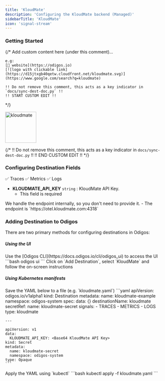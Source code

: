 ```yaml
---
title: 'KloudMate'
description: 'Configuring the KloudMate backend (Managed)'
sidebarTitle: 'KloudMate'
icon: 'signal-stream'
---
```


### Getting Started

{/*
    Add custom content here (under this comment)...

    e.g:
    [🔗 website](https://odigos.io)
    [![logo with clickable link](https://d15jtxgb40qetw.cloudfront.net/kloudmate.svg)](https://www.google.com/search?q=kloudmate)

    !! Do not remove this comment, this acts as a key indicator in `docs/sync-dest-doc.py` !!
    !! START CUSTOM EDIT !!
*/}

<img src='https://d15jtxgb40qetw.cloudfront.net/kloudmate.svg' alt='kloudmate' width="100" height="100" className="not-prose" />

{/*
    !! Do not remove this comment, this acts as a key indicator in `docs/sync-dest-doc.py` !!
    !! END CUSTOM EDIT !!
*/}

### Configuring Destination Fields

<Accordion title="Supported Signals:">
  ✅ Traces
  ✅ Metrics
  ✅ Logs
</Accordion>

- **KLOUDMATE_API_KEY** `string` : KloudMate API Key.
  - This field is required

<Check>
  We handle the endpoint internally, so you don't need to provide it.
  - The endpoint is `https://otel.kloudmate.com:4318`
</Check>

### Adding Destination to Odigos

There are two primary methods for configuring destinations in Odigos:

##### **Using the UI**

<Steps>
  <Step>
    Use the [Odigos CLI](https://docs.odigos.io/cli/odigos_ui) to access the UI
    ```bash
    odigos ui
    ```
  </Step>
  <Step>
    Click on `Add Destination`, select `KloudMate` and follow the on-screen instructions
  </Step>
</Steps>

##### **Using Kubernetes manifests**

<Steps>
  <Step>
    Save the YAML below to a file (e.g. `kloudmate.yaml`)
    ```yaml
    apiVersion: odigos.io/v1alpha1
    kind: Destination
    metadata:
      name: kloudmate-example
      namespace: odigos-system
    spec:
      data: {}
      destinationName: kloudmate
      secretRef:
        name: kloudmate-secret
      signals:
      - TRACES
      - METRICS
      - LOGS
      type: kloudmate

    ---

    apiVersion: v1
    data:
      KLOUDMATE_API_KEY: <Base64 KloudMate API Key>
    kind: Secret
    metadata:
      name: kloudmate-secret
      namespace: odigos-system
    type: Opaque
    ```
  </Step>
  <Step>
    Apply the YAML using `kubectl`
    ```bash
    kubectl apply -f kloudmate.yaml
    ```
  </Step>
</Steps>
